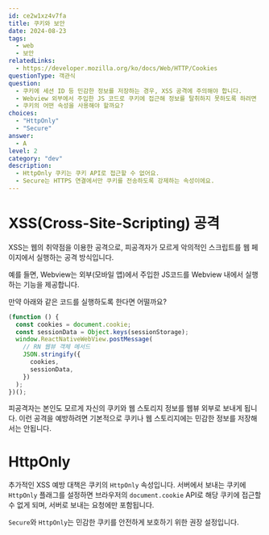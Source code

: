 ```yaml
---
id: ce2w1xz4v7fa
title: 쿠키와 보안
date: 2024-08-23
tags:
  - web
  - 보안
relatedLinks:
  - https://developer.mozilla.org/ko/docs/Web/HTTP/Cookies
questionType: 객관식
question:
  - 쿠키에 세션 ID 등 민감한 정보를 저장하는 경우, XSS 공격에 주의해야 합니다.
  - Webview 외부에서 주입한 JS 코드로 쿠키에 접근해 정보를 탈취하지 못하도록 하려면
  - 쿠키의 어떤 속성을 사용해야 할까요?
choices:
  - "HttpOnly"
  - "Secure"
answer:
  - A
level: 2
category: "dev"
description:
  - HttpOnly 쿠키는 쿠키 API로 접근할 수 없어요.
  - Secure는 HTTPS 연결에서만 쿠키를 전송하도록 강제하는 속성이에요.
---
```


# XSS(Cross-Site-Scripting) 공격

XSS는 웹의 취약점을 이용한 공격으로, 피공격자가 모르게 악의적인 스크립트를 웹 페이지에서 실행하는 공격 방식입니다.

예를 들면, Webview는 외부(모바일 앱)에서 주입한 JS코드를 Webview 내에서 실행하는 기능을 제공합니다.

만약 아래와 같은 코드를 실행하도록 한다면 어떨까요?

```javascript
(function () {
  const cookies = document.cookie;
  const sessionData = Object.keys(sessionStorage);
  window.ReactNativeWebView.postMessage(
    // RN 웹뷰 객체 메서드
    JSON.stringify({
      cookies,
      sessionData,
    })
  );
})();
```

피공격자는 본인도 모르게 자신의 쿠키와 웹 스토리지 정보를 웹뷰 외부로 보내게 됩니다.
이런 공격을 예방하려면 기본적으로 쿠키나 웹 스토리지에는 민감한 정보를 저장해서는 안됩니다.

# HttpOnly

추가적인 XSS 예방 대책은 쿠키의 `HttpOnly` 속성입니다. 서버에서 보내는 쿠키에 `HttpOnly` 플래그를 설정하면
브라우저의 `document.cookie` API로 해당 쿠키에 접근할 수 없게 되며, 서버로 보내는 요청에만 포함됩니다.

`Secure`와 `HttpOnly`는 민감한 쿠키를 안전하게 보호하기 위한 권장 설정입니다.
